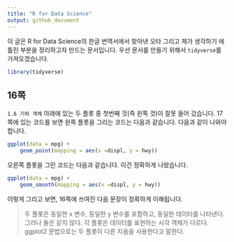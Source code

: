 ```yaml
---
title: "R for Data Science"
output: github_document
---
```


이 글은 R for Data Science의 한글 번역서에서 찾아낸 오타 그리고 제가 생각하기 에 틀린 부분을 정리하고자 만드는 문서입니다. 우선 문서를 만들기 위해서 `tidyverse`를 가져오겠습니다.

```r
library(tidyverse)
```

## 16쪽

`1.6 기하 객체` 아래에 있는 두 플롯 중 첫번째 것(즉 왼쪽 것)이 잘못 들어 갔습니다. 17쪽에 있는 코드를 보면 왼쪽 플롯을 그리는 코드는 다음과 같습니다. 다음과 같이 나와야 합니다.

```r
ggplot(data = mpg) + 
    geom_point(mapping = aes(x =displ, y = hwy))
```

오른쪽 플롯을 그린 코드는 다음과 같습니다. 이건 정확하게 나왔습니다.

```r
ggplot(data = mpg) + 
    geom_smooth(mapping = aes(x =displ, y = hwy))
```

이렇게 그리고 보면, 16쪽에 쓰여진 다음 문장이 정확하게 이해됩니다.

> 두 플롯은 동일한 x 변수, 동일한 y 변수를 포함하고, 동일한 데이터를 나타낸다. 그러나 둘은 같지 않다. 각 플롯은 데이터를 표현하는 시각 객체가 다르다. ggplot2 문법으로는 두 플롯이 다른 지옴을 사용한다고 말한다.